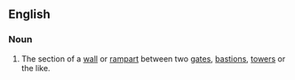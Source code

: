 ==English==

===Noun===
{{en-noun|head=[[fortification]] [[curtain]]}}

# {{context|architecture|lang=en}} The section of a [[wall]] or [[rampart]] between two [[gates]], [[bastion]]s, [[tower]]s or the like.